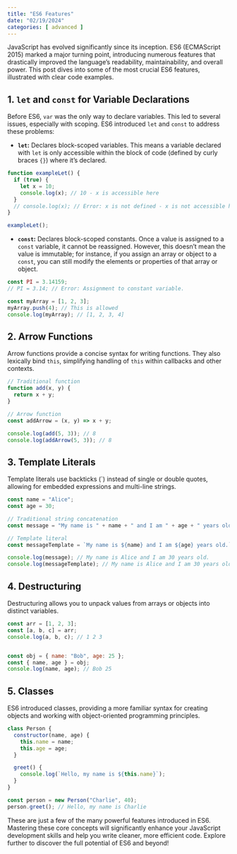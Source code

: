 ```yaml
---
title: "ES6 Features"
date: "02/19/2024"
categories: [ advanced ]
---
```


JavaScript has evolved significantly since its inception.  ES6 (ECMAScript 2015) marked a major turning point, introducing numerous features that drastically improved the language's readability, maintainability, and overall power. This post dives into some of the most crucial ES6 features, illustrated with clear code examples.

## 1. `let` and `const` for Variable Declarations

Before ES6, `var` was the only way to declare variables. This led to several issues, especially with scoping. ES6 introduced `let` and `const` to address these problems:

* **`let`:** Declares block-scoped variables. This means a variable declared with `let` is only accessible within the block of code (defined by curly braces `{}`) where it's declared.

```javascript
function exampleLet() {
  if (true) {
    let x = 10;
    console.log(x); // 10 - x is accessible here
  }
  // console.log(x); // Error: x is not defined - x is not accessible here
}

exampleLet();
```

* **`const`:** Declares block-scoped constants.  Once a value is assigned to a `const` variable, it cannot be reassigned.  However, this doesn't mean the value is immutable; for instance, if you assign an array or object to a `const`, you can still modify the elements or properties of that array or object.


```javascript
const PI = 3.14159;
// PI = 3.14; // Error: Assignment to constant variable.

const myArray = [1, 2, 3];
myArray.push(4); // This is allowed
console.log(myArray); // [1, 2, 3, 4]

```


## 2. Arrow Functions

Arrow functions provide a concise syntax for writing functions. They also lexically bind `this`, simplifying handling of `this` within callbacks and other contexts.

```javascript
// Traditional function
function add(x, y) {
  return x + y;
}

// Arrow function
const addArrow = (x, y) => x + y;

console.log(add(5, 3)); // 8
console.log(addArrow(5, 3)); // 8
```

## 3. Template Literals

Template literals use backticks (`) instead of single or double quotes, allowing for embedded expressions and multi-line strings.

```javascript
const name = "Alice";
const age = 30;

// Traditional string concatenation
const message = "My name is " + name + " and I am " + age + " years old.";

// Template literal
const messageTemplate = `My name is ${name} and I am ${age} years old.`;

console.log(message); // My name is Alice and I am 30 years old.
console.log(messageTemplate); // My name is Alice and I am 30 years old.

```

## 4. Destructuring

Destructuring allows you to unpack values from arrays or objects into distinct variables.

```javascript
const arr = [1, 2, 3];
const [a, b, c] = arr;
console.log(a, b, c); // 1 2 3


const obj = { name: "Bob", age: 25 };
const { name, age } = obj;
console.log(name, age); // Bob 25
```

## 5. Classes

ES6 introduced classes, providing a more familiar syntax for creating objects and working with object-oriented programming principles.


```javascript
class Person {
  constructor(name, age) {
    this.name = name;
    this.age = age;
  }

  greet() {
    console.log(`Hello, my name is ${this.name}`);
  }
}

const person = new Person("Charlie", 40);
person.greet(); // Hello, my name is Charlie

```

These are just a few of the many powerful features introduced in ES6. Mastering these core concepts will significantly enhance your JavaScript development skills and help you write cleaner, more efficient code.  Explore further to discover the full potential of ES6 and beyond!

